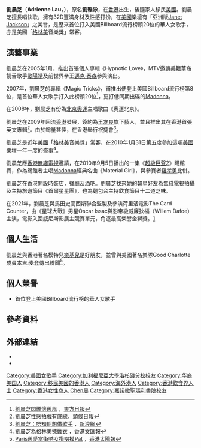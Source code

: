 {{藝人
| 姓名 = 劉晨芝
| 類型 = 女歌手
| 圖片 = 
| 圖片簡介 = 
| 圖片尺寸 = 
| 原名 = 劉雅泳
| 英文名 = Adrienne Lau
| 綽號 = 亞洲版[[珍妮·杰克逊|Janet Jackson]]
| 出生日期 = {{birth date and age|1981|9|7}}
| 出生地點 = {{HKG-1959}}
| 籍貫 = 
| 國籍 = {{USA}}
| 语言 = [[粤语|粤语]]、[[英語|英語]]、[[普通话|普通话]]
| 逝世 = 
| 音樂類型 = 流行音樂
| 職業 = [[歌手|歌手]]
| 母校 = [[嘉諾撒聖瑪利書院|嘉諾撒聖瑪利書院]]
| 活躍年代 = 2005年至今
| 唱片公司 = 
| 經紀公司 = 
| 相關團體 = 
| 網站 = [http://www.adriennelau.com adriennelau.com]
}}

'''劉晨芝'''（'''Adrienne Lau'''，{{bd|1981年|9月7日|catIdx=Lau劉}}），原名'''劉雅泳'''，在[[香港|香港]]出生，後隨家人移民[[美國|美國]]。劉晨芝擅長唱快歌，擁有32D豐滿身材及性感打扮，在[[美國|美國]]樂壇有「亞洲版[[珍妮·杰克逊|Janet Jackson]]」之美譽，是歷來首位打入美國Billboard流行榜頭20位的華人女歌手，亦是美國「[[格林美獎|格林美]]音樂獎」常客。

==演藝事業==
劉晨芝在2005年1月，推出首張個人專輯《Hypnotic Love》，MTV邀請美籍華裔饒舌歌手[[歐陽靖_(饒舌者)|歐陽靖]]及前世界拳王[[邁克·泰森|邁克·泰森]]參與演出。

2007年，劉晨芝的專輯《Magic Tricks》，甫推出便登上美國Billboard流行榜第8位，是首位華人女歌手打入此榜頭20位<ref>[http://orientaldaily.on.cc/cnt/entertainment/20090921/00282_021.html 劉晨芝閃爍懷舊風] {{Wayback|url=http://orientaldaily.on.cc/cnt/entertainment/20090921/00282_021.html |date=20160304235635 }}，[[東方日報|東方日報]]</ref>，更打低同期出碟的[[Madonna|Madonna]]。

在2008年，劉晨芝有份為[[2008年夏季奥林匹克运动会|北京奧運]]主唱歌曲《奧運北京》。

劉晨芝在2009年回流[[香港|香港]]發展，簽約為[[王友良|王友良]]旗下藝人，並且推出其在香港首張英文專輯<ref>[http://www.hkheadline.com/ent/ent_content.asp?contid=66756&srctype=g  劉晨芝性感拍戲有底線]，[[頭條日報|頭條日報]]</ref>。由於銷量甚佳，在香港舉行祝捷會<ref>[http://www2.news.sina.com.hk/news/15/1/1/1850819/1.html 劉晨芝：唔知佢想做歌手] {{Wayback|url=http://www2.news.sina.com.hk/news/15/1/1/1850819/1.html |date=20100911194657 }}，[[新浪網|新浪網]]</ref>。

劉晨芝是近年[[美國|美國]]「[[格林美獎|格林美]]音樂獎」常客，在2010年1月31日第五度參加這項[[美國|美國]]樂壇一年一度的盛事<ref>[http://paper.wenweipo.com/2010/01/31/EN1001310016.htm 劉晨芝為格林美揀戰衣] {{Wayback|url=http://paper.wenweipo.com/2010/01/31/EN1001310016.htm |date=20100908102220 }}，[[香港文匯報|香港文匯報]]</ref>。

劉晨芝應[[香港無綫電視|香港無綫電視]]邀請，在2010年9月5日播出的一集《[[超級巨聲2|超級巨聲2]]》踢館賽，作為踢館者主唱[[Madonna|Madonna]]經典名曲《Material Girl》，與參賽者[[羅孝勇|羅孝勇]]比併。

劉晨芝在香港開設時裝店，餐廳及酒吧。劉晨芝找來她的韓星好友為無綫電視拍攝及主持旅遊節目《首爾星星團》，也為麵包台主持飲食節目十二道芝味。

在2021年，劉晨芝與馬田史高西斯聯合監製及參演荷里活電影The Card Counter，由《星球大戰》男星Oscar Issac與影帝級威廉狄福（Willem Dafoe）主演，電影入圍威尼斯影展主競賽單元，角逐最高榮譽金獅獎。[https://www.hk01.com/電影/668215/劉晨芝首次拍戲就進軍荷里活-身兼監製但竟然遭刪減戲份] {{Wayback|url=https://www.hk01.com/%E9%9B%BB%E5%BD%B1/668215/%E5%8A%89%E6%99%A8%E8%8A%9D%E9%A6%96%E6%AC%A1%E6%8B%8D%E6%88%B2%E5%B0%B1%E9%80%B2%E8%BB%8D%E8%8D%B7%E9%87%8C%E6%B4%BB-%E8%BA%AB%E5%85%BC%E7%9B%A3%E8%A3%BD%E4%BD%86%E7%AB%9F%E7%84%B6%E9%81%AD%E5%88%AA%E6%B8%9B%E6%88%B2%E4%BB%BD |date=20211214035332 }}

==個人生活==
劉晨芝與香港著名模特兒[[樂基兒|樂基兒]]是好朋友，並曾與美國著名樂隊Good Charlotte成員[[本吉·麦登|本吉·麦登]]傳出緋聞<ref>[http://the-sun.on.cc/cnt/entertainment/20091111/00471_001.html?pubdate=20091111 Paris舊愛當街嗒女攬啜摸Pat] {{Wayback|url=http://the-sun.on.cc/cnt/entertainment/20091111/00471_001.html?pubdate=20091111 |date=20160303180300 }}，[[香港太陽報|香港太陽報]]</ref>。

==個人榮譽==
* 首位登上美國Billboard流行榜的華人女歌手

==參考資料==
<div class="references-small">
<references/>
</div>

==外部連結==
* {{facebook|/Adrienne-Lau-劉晨芝-197338407656996}}
* {{instagram|adrienne_lau}}

{{DEFAULTSORT:Lau劉}}
[[Category:美國女歌手|Category:美國女歌手]]
[[Category:加利福尼亞大學洛杉磯分校校友|Category:加利福尼亞大學洛杉磯分校校友]]
[[Category:华裔美国人|Category:华裔美国人]]
[[Category:移民美國的香港人|Category:移民美國的香港人]]
[[Category:海外港人|Category:海外港人]]
[[Category:香港飲食界人士|Category:香港飲食界人士]]
[[Category:香港女性商人|Category:香港女性商人]]
[[Category:劉姓|Chen晨]]
[[Category:嘉諾撒聖瑪利書院校友|Category:嘉諾撒聖瑪利書院校友]]